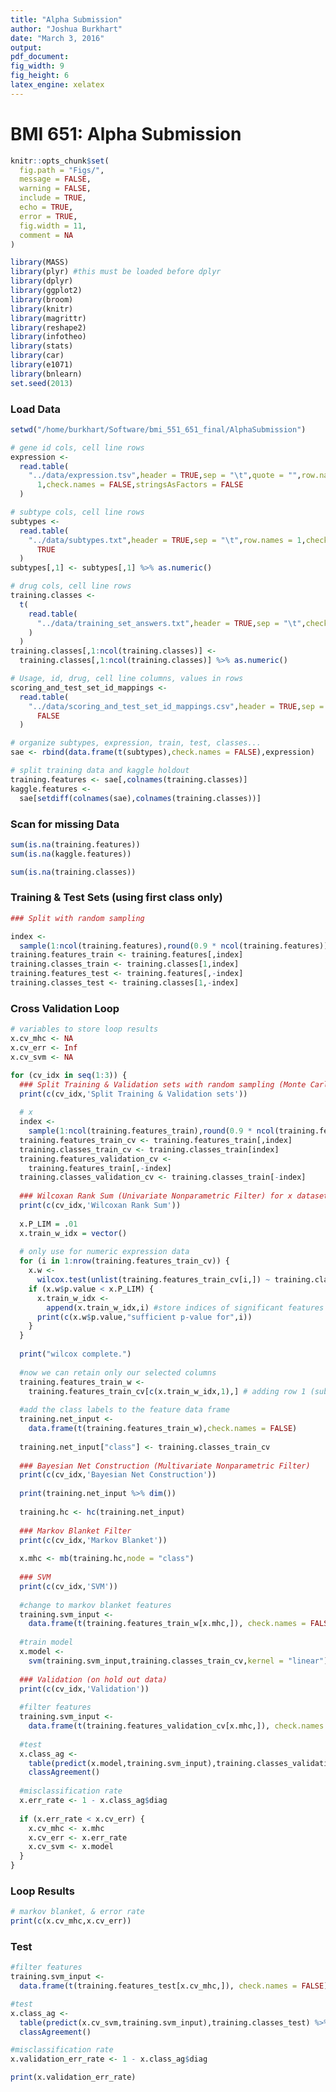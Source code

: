 ```yaml
---
title: "Alpha Submission"
author: "Joshua Burkhart"
date: "March 3, 2016"
output: 
pdf_document: 
fig_width: 9
fig_height: 6
latex_engine: xelatex
---
```

# BMI 651: Alpha Submission

```r
knitr::opts_chunk$set(
  fig.path = "Figs/",
  message = FALSE,
  warning = FALSE,
  include = TRUE,
  echo = TRUE,
  error = TRUE,
  fig.width = 11,
  comment = NA
)
```

```r
library(MASS)
library(plyr) #this must be loaded before dplyr
library(dplyr)
library(ggplot2)
library(broom)
library(knitr)
library(magrittr)
library(reshape2)
library(infotheo)
library(stats)
library(car)
library(e1071)
library(bnlearn)
set.seed(2013)
```

### Load Data

```r
setwd("/home/burkhart/Software/bmi_551_651_final/AlphaSubmission")

# gene id cols, cell line rows
expression <-
  read.table(
    "../data/expression.tsv",header = TRUE,sep = "\t",quote = "",row.names =
      1,check.names = FALSE,stringsAsFactors = FALSE
  )

# subtype cols, cell line rows
subtypes <-
  read.table(
    "../data/subtypes.txt",header = TRUE,sep = "\t",row.names = 1,check.names =
      TRUE
  )
subtypes[,1] <- subtypes[,1] %>% as.numeric()

# drug cols, cell line rows
training.classes <-
  t(
    read.table(
      "../data/training_set_answers.txt",header = TRUE,sep = "\t",check.names = FALSE
    )
  )
training.classes[,1:ncol(training.classes)] <-
  training.classes[,1:ncol(training.classes)] %>% as.numeric()

# Usage, id, drug, cell line columns, values in rows
scoring_and_test_set_id_mappings <-
  read.table(
    "../data/scoring_and_test_set_id_mappings.csv",header = TRUE,sep = ",",check.names =
      FALSE
  )

# organize subtypes, expression, train, test, classes...
sae <- rbind(data.frame(t(subtypes),check.names = FALSE),expression)

# split training data and kaggle holdout
training.features <- sae[,colnames(training.classes)]
kaggle.features <-
  sae[setdiff(colnames(sae),colnames(training.classes))]
```

### Scan for missing Data

```r
sum(is.na(training.features))
sum(is.na(kaggle.features))

sum(is.na(training.classes))
```

### Training & Test Sets (using first class only)

```r
### Split with random sampling

index <-
  sample(1:ncol(training.features),round(0.9 * ncol(training.features)))
training.features_train <- training.features[,index]
training.classes_train <- training.classes[1,index]
training.features_test <- training.features[,-index]
training.classes_test <- training.classes[1,-index]
```

### Cross Validation Loop

```r
# variables to store loop results
x.cv_mhc <- NA
x.cv_err <- Inf
x.cv_svm <- NA

for (cv_idx in seq(1:3)) {
  ### Split Training & Validation sets with random sampling (Monte Carlo cross validation)
  print(c(cv_idx,'Split Training & Validation sets'))
  
  # x
  index <-
    sample(1:ncol(training.features_train),round(0.9 * ncol(training.features_train)))
  training.features_train_cv <- training.features_train[,index]
  training.classes_train_cv <- training.classes_train[index]
  training.features_validation_cv <-
    training.features_train[,-index]
  training.classes_validation_cv <- training.classes_train[-index]
  
  ### Wilcoxan Rank Sum (Univariate Nonparametric Filter) for x dataset
  print(c(cv_idx,'Wilcoxan Rank Sum'))
  
  x.P_LIM = .01
  x.train_w_idx = vector()
  
  # only use for numeric expression data
  for (i in 1:nrow(training.features_train_cv)) {
    x.w <-
      wilcox.test(unlist(training.features_train_cv[i,]) ~ training.classes_train_cv, data=training.features_train_cv)
    if (x.w$p.value < x.P_LIM) {
      x.train_w_idx <-
        append(x.train_w_idx,i) #store indices of significant features
      print(c(x.w$p.value,"sufficient p-value for",i))
    }
  }
  
  print("wilcox complete.")
  
  #now we can retain only our selected columns
  training.features_train_w <-
    training.features_train_cv[c(x.train_w_idx,1),] # adding row 1 (subtype)
  
  #add the class labels to the feature data frame
  training.net_input <-
    data.frame(t(training.features_train_w),check.names = FALSE)
  
  training.net_input["class"] <- training.classes_train_cv
  
  ### Bayesian Net Construction (Multivariate Nonparametric Filter)
  print(c(cv_idx,'Bayesian Net Construction'))
  
  print(training.net_input %>% dim())
  
  training.hc <- hc(training.net_input)
  
  ### Markov Blanket Filter
  print(c(cv_idx,'Markov Blanket'))
  
  x.mhc <- mb(training.hc,node = "class")
  
  ### SVM
  print(c(cv_idx,'SVM'))
  
  #change to markov blanket features
  training.svm_input <-
    data.frame(t(training.features_train_w[x.mhc,]), check.names = FALSE)
  
  #train model
  x.model <-
    svm(training.svm_input,training.classes_train_cv,kernel = "linear")
  
  ### Validation (on hold out data)
  print(c(cv_idx,'Validation'))
  
  #filter features
  training.svm_input <-
    data.frame(t(training.features_validation_cv[x.mhc,]), check.names = FALSE)
  
  #test
  x.class_ag <-
    table(predict(x.model,training.svm_input),training.classes_validation_cv) %>%
    classAgreement()
  
  #misclassification rate
  x.err_rate <- 1 - x.class_ag$diag
  
  if (x.err_rate < x.cv_err) {
    x.cv_mhc <- x.mhc
    x.cv_err <- x.err_rate
    x.cv_svm <- x.model
  }
}
```

### Loop Results

```r
# markov blanket, & error rate
print(c(x.cv_mhc,x.cv_err))
```

### Test

```r
#filter features
training.svm_input <-
  data.frame(t(training.features_test[x.cv_mhc,]), check.names = FALSE)

#test
x.class_ag <-
  table(predict(x.cv_svm,training.svm_input),training.classes_test) %>%
  classAgreement()

#misclassification rate
x.validation_err_rate <- 1 - x.class_ag$diag

print(x.validation_err_rate)
```
